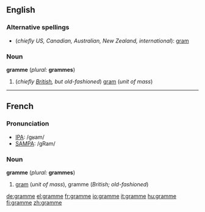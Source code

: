 ==English==

===Alternative spellings===
* (''chiefly US, Canadian, Australian, New Zealand, international''): [[gram]]

===Noun===
'''gramme''' (''plural:'' '''grammes''')
# (''chiefly [[w:British English|British]], but old-fashioned'') [[gram]] (''unit of mass'')

----

==French==

===Pronunciation===
*[[w:IPA|IPA]]: /ɡʁam/
*[[w:SAMPA|SAMPA]]: /gRam/

===Noun===
'''gramme''' {{m}} (''plural:'' '''grammes''')
# [[gram]] (''unit of mass''), gramme (''British; old-fashioned'')

[[de:gramme]]
[[el:gramme]]
[[fr:gramme]]
[[io:gramme]]
[[it:gramme]]
[[hu:gramme]]
[[fi:gramme]]
[[zh:gramme]]